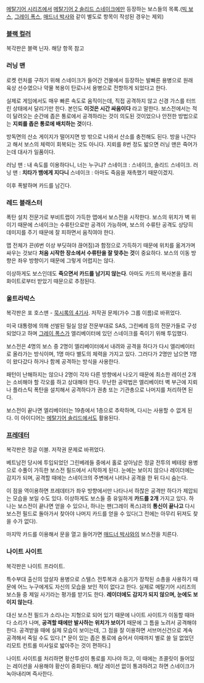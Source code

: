 [[메탈기어 시리즈]]에서 [[메탈기어 2 솔리드 스네이크]]에만 등장하는 보스들의 목록.([[빅 보스]], [[그레이 폭스]], [[매드너 박사]]와 같이 별도로 항목이 작성된 경우는 제외)

=== [[블랙 컬러]] ===
복각판은 블랙 닌자. 해당 항목 참고

=== 러닝 맨 ===
로켓 런처를 구하기 위해 스네이크가 들어간 건물에서 등장하는 발빠른 용병으로 원래 육상 선수였으나 약물 복용이 탄로나서 용병으로 전향하게 되었다고 한다.

실제로 게임에서도 매우 빠른 속도로 움직이는데, 직접 공격하지 않고 신경 가스를 터뜨린 상태에서 달리기만 한다. 본인도 '''이것은 시간 싸움이다''' 라고 말한다. 보스전에서는 적이 달려오는 순간에 좁은 통로에서 공격하라는 것이 의도된 것이었으나 안전한 방법으로는 '''지뢰를 좁은 통로에 배치하는 것'''이다.

방독면의 산소 게이지가 떨어지면 방 밖으로 나와서 산소를 충전해도 된다. 방을 나간다고 해서 보스의 체력이 회복되는 것도 아니다. 지뢰를 8번 정도 밟으면 러닝 맨은 죽어가는데 대사가 일품이다.

러닝 맨 : 내 속도를 이용하다니, 너는 누구냐?
스네이크 : 스네이크, 솔리드 스네이크.
러닝 맨 : '''치타가 뱀에게 지다니'''
스네이크 : 아마도 죽음을 재촉했기 때문이겠지.

이후 폭발하며 카드를 남긴다.

=== 레드 블래스터 ===
폭탄 설치 전문가로 부비트랩이 가득한 맵에서 보스전을 시작한다. 보스의 위치가 벽 위이기 때문에 스네이크는 수류탄으로만 공격이 가능하며, 보스의 수류탄 공격도 상당히 데미지를 주기 때문에 잘 피하면서 움직여야 한다.

맵 전체가 끈(6번 이상 부딧혀야 끊어짐)과 함정으로 가득하기 때문에 위치를 옮겨가며 싸우는 것보다 '''처음 시작한 장소에서 수류탄을 잘 맞추는 것'''이 중요하다. 보스의 이동 방향은 좌우 방향이기 때문에 그렇게 어렵지는 않다.

이상하게도 보스인데도 '''죽으면서 카드를 남기지 않는다'''. 아마도 카드의 복사본을 홀리 화이트로부터 받았기 때문으로 추정된다.

=== 울트라박스 ===
복각판은 포 호스맨 - [[묵시록의 4기사]]. 저작권 문제(가수 그룹 이름)로 바뀌었다.

미국 대통령에 의해 선발된 밀실 암살 전문부대로 SAS, 그린베레 등의 전문가들로 구성되었다고 하며 [[그레이 폭스]]가 엘리베이터에 있던 스네이크를 죽이기 위해 투입했다.

보스전은 4명의 보스 중 2명이 엘리베이터에서 내려와 공격을 하다가 다시 엘리베이터로 올라가는 방식이며, 1명 마다 별도의 체력을 가지고 있다. 그러다가 2명만 남으면 1명이 왔다갔다 하거나 함께 공격하는 방식을 사용한다.

패턴이 난해하지는 않으나 2명이 각자 다른 방향에서 나오기 때문에 최소한 레이션 2개는 소비해야 할 각오를 하고 상대해야 한다. 무난한 공략법은 엘리베이터 벽 부근에 지뢰나 플라스틱 폭탄을 설치해서 공격하다가 권총 또는 기관총으로 나머지를 처리하면 된다.

보스전이 끝나면 엘리베이터는 19층에서 1층으로 추락하며, 다시는 사용할 수 없게 된다. 이 아이디어는 [[메탈기어 솔리드]]에서도 활용된다.

=== [[프레데터]] ===
복각판은 정글 이블. 저작권 문제로 바뀌었다.

베트남전 당시에 투입되었던 그린베레들 중에서 홀로 살아남은 정글 전투의 베테랑 용병으로 수풀이 가득한 보스전 필드에서 시작하게 된다. 눈에는 보이지 않으나 레이더에는 감지가 되며, 공격할 때에는 스네이크의 주변에서 나타나 공격을 한 뒤 다시 숨는다.

이 점을 역이용하면 프레데터가 좌우 방향에서만 나타나서 하찮은 공격만 하다가 제압되는 모습을 보일 수도 있다. 이상하게도 보스들 중 유일하게 '''카드를 2개''' 가지고 있다. 하나는 보스전이 끝나면 얻을 수 있으나, 하나는 팬(그레이 폭스)과의 '''통신이 끝나고''' 다시 보스전 필드로 돌아가서 찾아야 나머지 카드를 얻을 수 있다(그 전에는 아무리 뒤져도 찾을 수가 없다).

마지막 카드를 이용해서 문을 열고 들어가면 [[매드너 박사]]와의 보스전을 치른다.

=== 나이트 사이트 ===
복각판은 나이트 프라이트.

특수부대 출신의 암살자 용병으로 스텔스 전투복과 소음기가 장착된 소총을 사용하기 때문에 어느 누구에게도 자신의 모습을 보인 적이 없다고 한다. 실제로 메탈기어 시리즈의 보스들 중 제일 사기라는 평가를 받기도 한다. '''레이더에도 감지가 되지 않으며, 눈에도 보이지 않는다'''.

대신 보스전 필드가 소리나는 지형으로 되어 있기 때문에 나이트 사이트가 이동할 때마다 소리가 나며, '''공격할 때에만 발사하는 위치가 보이기''' 때문에 그 틈을 노려서 공격해야 한다. 공격받을 때에 실제 모습이 보이는데, 그 점을 잘 이용하면 서브머신건으로 계속 공격해서 죽일 수도 있다.[* 문이 있는 좁은 통로에 숨어서 이때까지 별로 쓸 일 없었던 리모트 컨트롤 미사일로 밟아주는 것이 편하다.]

나이트 사이트를 처리하면 황산투성이 통로를 지나야 하고, 이 때에는 초콜릿이 들어있는 레이션을 사용해야 황산이 중화된다. 해당 레이션 없이 통과하려고 하면 스네이크가 녹아내리며 즉사한다.
